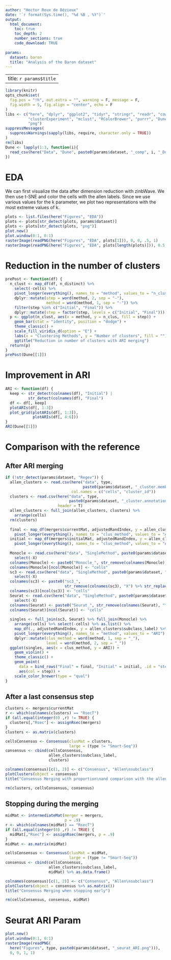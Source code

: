 ```yaml
---
author: "Hector Roux de Bézieux"
date: '`r format(Sys.time(), "%d %B , %Y")`'
output:
  html_document:
    toc: true
    toc_depth: 2
    number_sections: true
    code_download: TRUE
    
params:
  dataset: baron 
  title: "Analysis of the Baron dataset"
---
```

---
title: `r params$title`
---

```r
library(knitr)
opts_chunk$set(
  fig.pos = "!h", out.extra = "", warning = F, message = F,
  fig.width = 5, fig.align = "center", echo = F
)
libs <- c("here", "dplyr", "ggplot2", "tidyr", "stringr", "readr", "cowplot",
          "clusterExperiment", "mclust", "RColorBrewer", "purrr", "Dune",
          "png")
suppressMessages(
  suppressWarnings(sapply(libs, require, character.only = TRUE))
)
rm(libs)
Dune <- lapply(1:3, function(i){
  read_csv(here("Data", "Dune", paste0(params$dataset, "_comp", i, "_Dune.csv")))
})
```

# EDA

We can first visualize the data after dimension reduction with zinbWave. We then use t-SNE and color the cells with the allen labels. Since we use various values for the k parameter, we plot two representations with the most extreme values of k.

```r
plots <- list.files(here("Figures", "EDA"))
plots <- plots[str_detect(plots, params$dataset)]
plots <- plots[str_detect(plots, "png")]
plot.new()
plot.window(0:1, 0:1)
rasterImage(readPNG(here("Figures", "EDA", plots[1])), 0, 0, .5, 1)
rasterImage(readPNG(here("Figures", "EDA", plots[length(plots)])), 0.5, 0, 1, 1)
```


# Reduction in the number of clusters

```r
prePost <- function(df) {
  n_clust <- map_df(df, n_distinct) %>%
    select(-cells) %>%
    pivot_longer(everything(), names_to = "method", values_to = "n_clus") %>%
    dplyr::mutate(step = word(method, 2, sep = "-"),
                  method = word(method, 1, sep = "-")) %>%
    filter(step %in% c("Initial", "Final")) %>%
    dplyr::mutate(step = factor(step, levels = c("Initial", "Final")))
  p <- ggplot(n_clust, aes(x = method, y = n_clus, fill = step)) +
    geom_bar(stat = "identity", position = "dodge") +
    theme_classic() +
    scale_fill_viridis_d(option = "E") +
    labs(x = "Clustering Methods", y = "Number of clusters", fill = "") +
    ggtitle("Reduction in number of clusters with ARI merging")
  return(p)
}
prePost(Dune[[1]])
```

# Improvement in ARI

```r
ARI <- function(df) {
  keep <- str_detect(colnames(df), "Initial") |
          str_detect(colnames(df), "Final")
  df <- df[, keep]
  plotARIs(df[, 1:3])
  plot_grid(plotARIs(df[, 1:3]),
            plotARIs(df[, 4:6]))
}
ARI(Dune[[1]])
```

# Comparison with the reference

## After ARI merging

```r
if (!str_detect(params$dataset, "Regev")) {
  allen_clusters <- read.csv(here("data", type,
                                  paste0(params$dataset, "_cluster.membership.csv")),
                             col.names = c("cells", "cluster_id"))
  clusters <- read.csv(here("data", type,
                            paste0(params$dataset, "_cluster.annotation.csv")),
                       header = T)
  allen_clusters <- full_join(allen_clusters, clusters) %>%
    arrange(cells)
  rm(clusters)
  
  final <- map_df(mergers$currentMat, adjustedRandIndex, y = allen_clusters$subclass_label) %>%
    pivot_longer(everything(), names_to = "clus_method", values_to = "ARI")
  initial <- map_df(mergers$initialMat, adjustedRandIndex, y = allen_clusters$subclass_label) %>%
    pivot_longer(everything(), names_to = "clus_method", values_to = "ARI")
  
  Monocle <- read.csv(here("data", "SingleMethod", paste0(params$dataset, "_Monocle.csv"))) %>%
    select(-X)
  colnames(Monocle) <- paste0("Monocle_", str_remove(colnames(Monocle), "^k_"))
  colnames(Monocle)[ncol(Monocle)] <- "cells"
  sc3 <- read.csv(here("data", "SingleMethod", paste0(params$dataset, "_SC3.csv"))) %>%
    select(-X)
  colnames(sc3) <- paste0("sc3_",
                          str_remove(colnames(sc3), "X") %>% str_replace("\\.", "-"))
  colnames(sc3)[ncol(sc3)] <- "cells"
  Seurat <- read.csv(here("data", "SingleMethod", paste0(params$dataset, "_Seurat.csv"))) %>%
    select(-X)
  colnames(Seurat) <- paste0("Seurat_", str_remove(colnames(Seurat), "^X"))
  colnames(Seurat)[ncol(Seurat)] <- "cells"
  
  singles <- full_join(sc3, Seurat) %>% full_join(Monocle) %>%
    arrange(cells) %>% select(-cells) %>% as.list() %>%
    map_df(., adjustedRandIndex, y = allen_clusters$subclass_label) %>%
    pivot_longer(everything(), names_to = "method", values_to = "ARI") %>%
    dplyr::mutate(clus_method = word(method, 1, sep = "_"),
                  level = word(method, 2, sep = "_"))
  ggplot(singles, aes(x = clus_method, y = ARI)) +
    geom_violin() +
    theme_classic() +
    geom_point(
      data = bind_rows("Final" = final, "Initial" = initial, .id = "step"),
      aes(col = step)) +
    scale_color_brewer(type = "qual")
}
```


## After a last consensus step

```r
clusters <- mergers$currentMat
r <- which(colnames(clusters) == "RsecT")
if (all.equal(integer(0) ,r) != TRUE) {
  clusters[,"Rsec"] <- assignRsec(mergers) 
}
clusters <- as.matrix(clusters) 

cellsConsensus <- Consensus(clusMat = clusters,
                            large = (type != "Smart-Seq"))
consensus <- cbind(cellsConsensus,
                   allen_clusters$subclass_label,
                   clusters)

colnames(consensus)[c(1, 2)] <- c("Consensus", "Allen\nsubclass")
plotClusters(object = consensus)
title("Consensus Merging with proportion\nand comparison with the allen subclass.")

rm(clusters, cellsConsensus, consensus)
```

## Stopping during the merging

```r
midMat <- intermediateMat(merger = mergers,
                          p = .9)
r <- which(colnames(midMat) == "RsecT")
if (all.equal(integer(0) ,r) != TRUE) {
  midMat[,"Rsec"] <- assignRsec(mergers, p = .9)
}
midMat <- as.matrix(midMat)

cellsConsensus <- Consensus(clusMat = midMat,
                            large = (type != "Smart-Seq"))
consensus <- cbind(cellsConsensus,
                   allen_clusters$subclass_label,
                   midMat) %>% as.data.frame()

colnames(consensus)[c(1, 2)] <- c("Consensus", "Allen\nsubclass")
plotClusters(object = consensus %>% as.matrix())
title("Consensus Merging when stopping early")

rm(cellsConsensus, consensus, midMat)
```

# Seurat ARI Param

```r
plot.new()
plot.window(0:1, 0:1)
rasterImage(readPNG(
  here("Figures", type, paste0(params$dataset, "_seurat_ARI.png"))),
  0, 0, 1, 1)
```
